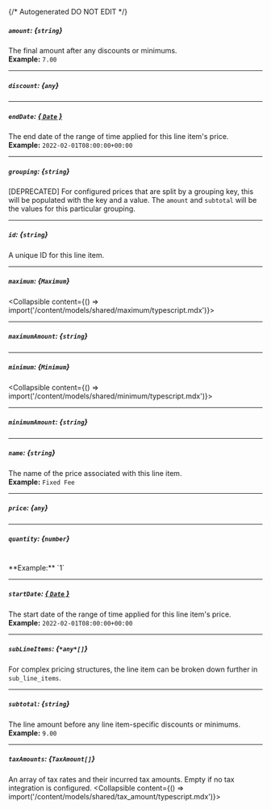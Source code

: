 {/* Autogenerated DO NOT EDIT  */}

##### `amount`: *{`string`}*
The final amount after any discounts or minimums.
<br/>
**Example:** `7.00`

---
##### `discount`: *{`any`}*

---
##### `endDate`: [*{ `Date` }*](https://developer.mozilla.org/en-US/docs/Web/JavaScript/Reference/Global_Objects/Date)
The end date of the range of time applied for this line item's price.
<br/>
**Example:** `2022-02-01T08:00:00+00:00`

---
##### `grouping`: *{`string`}*
[DEPRECATED] For configured prices that are split by a grouping key, this will be populated with the key and a value. The `amount` and `subtotal` will be the values for this particular grouping.

---
##### `id`: *{`string`}*
A unique ID for this line item.

---
##### `maximum`: *{`Maximum`}*
<Collapsible content={() => import('/content/models/shared/maximum/typescript.mdx')}>
</Collapsible>

---
##### `maximumAmount`: *{`string`}*

---
##### `minimum`: *{`Minimum`}*
<Collapsible content={() => import('/content/models/shared/minimum/typescript.mdx')}>
</Collapsible>

---
##### `minimumAmount`: *{`string`}*

---
##### `name`: *{`string`}*
The name of the price associated with this line item.
<br/>
**Example:** `Fixed Fee`

---
##### `price`: *{`any`}*

---
##### `quantity`: *{`number`}*
<br/>
**Example:** `1`

---
##### `startDate`: [*{ `Date` }*](https://developer.mozilla.org/en-US/docs/Web/JavaScript/Reference/Global_Objects/Date)
The start date of the range of time applied for this line item's price.
<br/>
**Example:** `2022-02-01T08:00:00+00:00`

---
##### `subLineItems`: *{`*any*[]`}*
For complex pricing structures, the line item can be broken down further in `sub_line_items`.

---
##### `subtotal`: *{`string`}*
The line amount before any line item\-specific discounts or minimums.
<br/>
**Example:** `9.00`

---
##### `taxAmounts`: *{`TaxAmount[]`}*
An array of tax rates and their incurred tax amounts. Empty if no tax integration is configured.
<Collapsible content={() => import('/content/models/shared/tax_amount/typescript.mdx')}>
</Collapsible>

